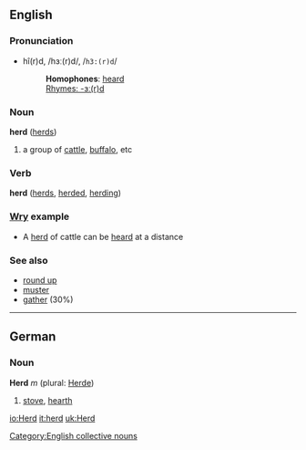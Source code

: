 ==English==
===Pronunciation===
*hî(r)d, /hɜː(r)d/, /<tt>h3:(r)d</tt>/
*:'''Homophones''': [[heard]]
*:[[Rhymes:English:-ɜː(r)d|Rhymes: -ɜː(r)d]]

===Noun===
'''herd''' ([[herds]])

# a group of [[cattle]], [[buffalo]], etc

===Verb===
'''herd''' ([[herds]], [[herded]], [[herding]])

=== [[Wry]] example ===

* A [[herd]] of cattle can be [[heard]] at a distance 


=== See also ===
* [[round up]]<!-- also hyphenated or single word? may be a synonym -->
* [[muster]]
* [[gather]] (30%) <!-- percentage indicates a less than perfect match -->

----

==German==
===Noun===
'''Herd''' ''m'' (plural: [[Herde]])

# [[stove]], [[hearth]]


[[Category:English collective nouns]]

[[io:Herd]]
[[it:herd]]
[[uk:Herd]]